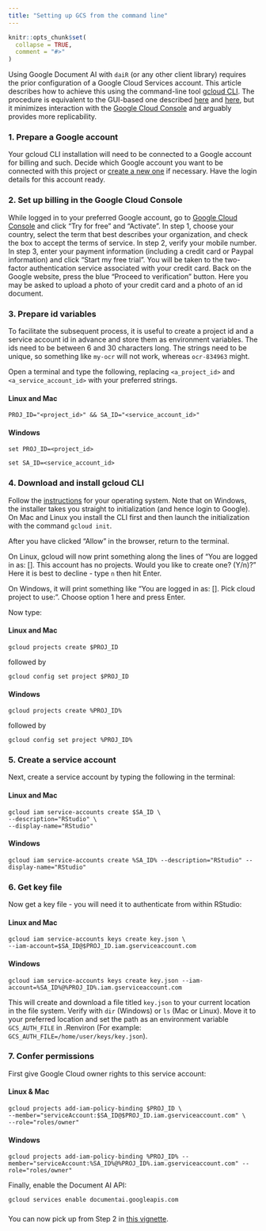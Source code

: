 ```yaml
---
title: "Setting up GCS from the command line"
---
```


```r
knitr::opts_chunk$set(
  collapse = TRUE,
  comment = "#>"
)
```

Using Google Document AI with `daiR` (or any other client library) requires the prior configuration of a Google Cloud Services account. This article describes how to achieve this using the command-line tool [gcloud CLI](https://cloud.google.com/sdk/gcloud/). The procedure is equivalent to the GUI-based one described [here](https://dair.info/articles/setting_up_google_storage.html) and [here](https://dair.info/articles/using_document_ai.html), but it minimizes interaction with the [Google Cloud Console](https://console.cloud.google.com) and arguably provides more replicability.

### 1. Prepare a Google account

Your gcloud CLI installation will need to be connected to a Google account for billing and such. Decide which Google account you want to be connected with this project or [create a new one](https://support.google.com/accounts/answer/27441?hl=en) if necessary. Have the login details for this account ready.

### 2. Set up billing in the Google Cloud Console

While logged in to your preferred Google account, go to [Google Cloud Console](https://console.cloud.google.com) and click "Try for free" and "Activate". In step 1, choose your country, select the term that best describes your organization, and check the box to accept the terms of service. In step 2, verify your mobile number. In step 3, enter your payment information (including a credit card or Paypal information) and click "Start my free trial". You will be taken to the two-factor authentication service associated with your credit card. Back on the Google website, press the blue "Proceed to verification" button. Here you may be asked to upload a photo of your credit card and a photo of an id document.

### 3. Prepare id variables

To facilitate the subsequent process, it is useful to create a project id and a service account id in advance and store them as environment variables. The ids need to be between 6 and 30 characters long. The strings need to be unique, so something like `my-ocr` will not work, whereas `ocr-834963` might. 

Open a terminal and type the following, replacing `<a_project_id>` and `<a_service_account_id>` with your preferred strings.

#### Linux and Mac 

```
PROJ_ID="<project_id>" && SA_ID="<service_account_id>"
```

#### Windows 

```
set PROJ_ID=<project_id>

set SA_ID=<service_account_id>
```

### 4. Download and install gcloud CLI

Follow the [instructions](https://cloud.google.com/sdk/docs/install) for your operating system. Note that on Windows, the installer takes you straight to initialization (and hence login to Google). On Mac and Linux you install the CLI first and then launch the initialization with the command `gcloud init`.  

After you have clicked "Allow" in the browser, return to the terminal.

On Linux, gcloud will now print something along the lines of "You are logged in as: [<YOUR_GMAIL_ADDRESS>]. This account has no projects. Would you like to create one? (Y/n)?" Here it is best to decline - type `n` then hit Enter.

On Windows, it will print something like "You are logged in as: [<YOUR_GMAIL_ADDRESS>]. Pick cloud project to use:". Choose option 1 here and press Enter. 

Now type: 

#### Linux and Mac
`gcloud projects create $PROJ_ID` 

followed by 

`gcloud config set project $PROJ_ID`

#### Windows
`gcloud projects create %PROJ_ID%`

followed by

`gcloud config set project %PROJ_ID%`

### 5. Create a service account

Next, create a service account by typing the following in the terminal:

#### Linux and Mac
```
gcloud iam service-accounts create $SA_ID \
--description="RStudio" \
--display-name="RStudio"
```

#### Windows
```
gcloud iam service-accounts create %SA_ID% --description="RStudio" --display-name="RStudio"
```

### 6. Get key file

Now get a key file - you will need it to authenticate from within RStudio:

#### Linux and Mac
```
gcloud iam service-accounts keys create key.json \
--iam-account=$SA_ID@$PROJ_ID.iam.gserviceaccount.com
```

#### Windows
```
gcloud iam service-accounts keys create key.json --iam-account=%SA_ID%@%PROJ_ID%.iam.gserviceaccount.com
```

This will create and download a file titled `key.json` to your current location in the file system. Verify with `dir` (Windows) or `ls` (Mac or Linux). Move it to your preferred location and set the path as an environment variable `GCS_AUTH_FILE` in .Renviron (For example: `GCS_AUTH_FILE=/home/user/keys/key.json`).

### 7. Confer permissions

First give Google Cloud owner rights to this service account:

#### Linux & Mac
```
gcloud projects add-iam-policy-binding $PROJ_ID \
--member="serviceAccount:$SA_ID@$PROJ_ID.iam.gserviceaccount.com" \
--role="roles/owner"
```

#### Windows 
```
gcloud projects add-iam-policy-binding %PROJ_ID% --member="serviceAccount:%SA_ID%@%PROJ_ID%.iam.gserviceaccount.com" --role="roles/owner"
```

Finally, enable the Document AI API:

`gcloud services enable documentai.googleapis.com`

###

You can now pick up from Step 2 in [this vignette](https://dair.info/articles/using_document_ai.html).